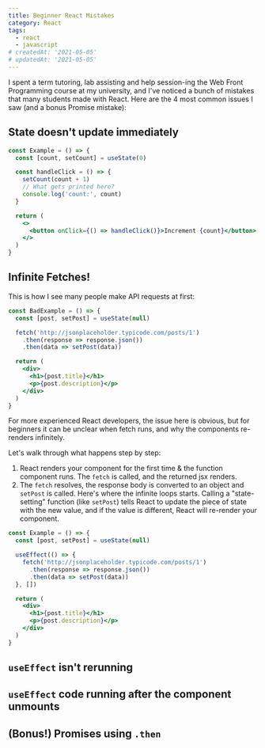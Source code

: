```yaml
---
title: Beginner React Mistakes
category: React
tags:
  - react
  - javascript
# createdAt: '2021-05-05'
# updatedAt: '2021-05-05'
---
```


I spent a term tutoring, lab assisting and help session-ing the Web Front
Programming course at my university, and I've noticed a bunch of mistakes
that many students made with React. Here are the 4 most common issues I saw
(and a bonus Promise mistake):

## State doesn't update immediately

```jsx
const Example = () => {
  const [count, setCount] = useState(0)

  const handleClick = () => {
    setCount(count + 1)
    // What gets printed here?
    console.log('count:', count)
  }

  return (
    <>
      <button onClick={() => handleClick()}>Increment {count}</button>
    </>
  )
}
```

## Infinite Fetches!

This is how I see many people make API requests at first:

```jsx
const BadExample = () => {
  const [post, setPost] = useState(null)

  fetch('http://jsonplaceholder.typicode.com/posts/1')
    .then(response => response.json())
    .then(data => setPost(data))

  return (
    <div>
      <h1>{post.title}</h1>
      <p>{post.description}</p>
    </div>
  )
}
```

For more experienced React developers, the issue here is obvious, but for
beginners it can be unclear when fetch runs, and why the components re-renders
infinitely.

Let's walk through what happens step by step:

1. React renders your component for the first time & the function component runs.
   The `fetch` is called, and the returned jsx renders.
1. The `fetch` resolves, the response body is converted to an object and `setPost`
   is called. Here's where the infinite loops starts. Calling a "state-setting"
   function (like `setPost`) tells React to update the piece of state with the new
   value, and if the value is different, React will re-render your component.

```jsx
const Example = () => {
  const [post, setPost] = useState(null)

  useEffect(() => {
    fetch('http://jsonplaceholder.typicode.com/posts/1')
      .then(response => response.json())
      .then(data => setPost(data))
  }, [])

  return (
    <div>
      <h1>{post.title}</h1>
      <p>{post.description}</p>
    </div>
  )
}
```

## `useEffect` isn't rerunning

## `useEffect` code running after the component unmounts

## (Bonus!) Promises using `.then`
